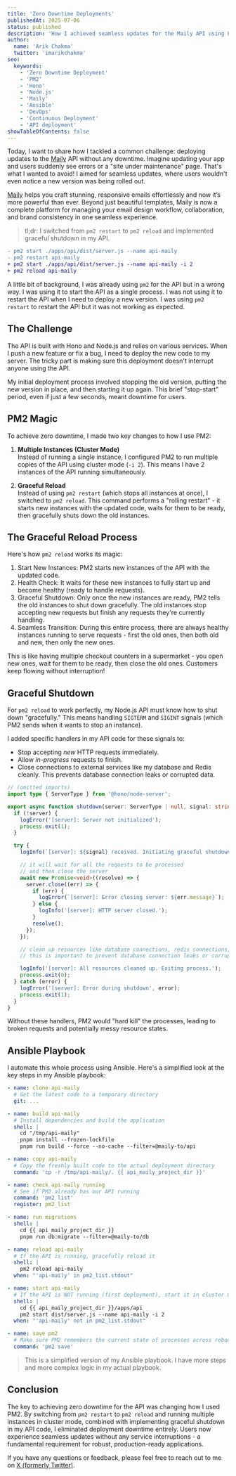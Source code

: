 ```yaml
---
title: 'Zero Downtime Deployments'
publishedAt: 2025-07-06
status: published
description: 'How I achieved seamless updates for the Maily API using PM2, ensuring no service interruptions.'
author:
  name: 'Arik Chakma'
  twitter: 'imarikchakma'
seo:
  keywords:
    - 'Zero Downtime Deployment'
    - 'PM2'
    - 'Hono'
    - 'Node.js'
    - 'Maily'
    - 'Ansible'
    - 'DevOps'
    - 'Continuous Deployment'
    - 'API deployment'
showTableOfContents: false
---
```


Today, I want to share how I tackled a common challenge: deploying updates to the [Maily](https://maily.to) API without any downtime. Imagine updating your app and users suddenly see errors or a "site under maintenance" page. That's what I wanted to avoid! I aimed for seamless updates, where users wouldn't even notice a new version was being rolled out.

[Maily](https://maily.to) helps you craft stunning, responsive emails effortlessly and now it’s more powerful than ever. Beyond just beautiful templates, Maily is now a complete platform for managing your email design workflow, collaboration, and brand consistency in one seamless experience.

> tl;dr: I switched from `pm2 restart` to `pm2 reload` and implemented graceful shutdown in my API.

```diff
- pm2 start ./apps/api/dist/server.js --name api-maily
- pm2 restart api-maily
+ pm2 start ./apps/api/dist/server.js --name api-maily -i 2
+ pm2 reload api-maily
```

A little bit of background, I was already using `pm2` for the API but in a wrong way. I was using it to start the API as a single process. I was not using it to restart the API when I need to deploy a new version. I was using `pm2 restart` to restart the API but it was not working as expected.

## The Challenge

The API is built with Hono and Node.js and relies on various services. When I push a new feature or fix a bug, I need to deploy the new code to my server. The tricky part is making sure this deployment doesn't interrupt anyone using the API.

My initial deployment process involved stopping the old version, putting the new version in place, and then starting it up again. This brief "stop-start" period, even if just a few seconds, meant downtime for users.

## PM2 Magic

To achieve zero downtime, I made two key changes to how I use PM2:

1. **Multiple Instances (Cluster Mode)** <br />
   Instead of running a single instance, I configured PM2 to run multiple copies of the API using cluster mode (`-i 2`). This means I have 2 instances of the API running simultaneously.

2. **Graceful Reload** <br />
   Instead of using `pm2 restart` (which stops all instances at once), I switched to `pm2 reload`. This command performs a "rolling restart" - it starts new instances with the updated code, waits for them to be ready, then gracefully shuts down the old instances.

## The Graceful Reload Process

Here's how `pm2 reload` works its magic:

1. Start New Instances: PM2 starts new instances of the API with the updated code.
2. Health Check: It waits for these new instances to fully start up and become healthy (ready to handle requests).
3. Graceful Shutdown: Only once the new instances are ready, PM2 tells the old instances to shut down gracefully. The old instances stop accepting new requests but finish any requests they're currently handling.
4. Seamless Transition: During this entire process, there are always healthy instances running to serve requests - first the old ones, then both old and new, then only the new ones.

This is like having multiple checkout counters in a supermarket - you open new ones, wait for them to be ready, then close the old ones. Customers keep flowing without interruption!

## Graceful Shutdown

For `pm2 reload` to work perfectly, my Node.js API must know how to shut down "gracefully." This means handling `SIGTERM` and `SIGINT` signals (which PM2 sends when it wants to stop an instance).

I added specific handlers in my API code for these signals to:

- Stop accepting _new_ HTTP requests immediately.
- Allow _in-progress_ requests to finish.
- Close connections to external services like my database and Redis cleanly. This prevents database connection leaks or corrupted data.

```ts
// (omitted imports)
import type { ServerType } from '@hono/node-server';

export async function shutdown(server: ServerType | null, signal: string) {
  if (!server) {
    logError('[server]: Server not initialized');
    process.exit(1);
  }

  try {
    logInfo(`[server]: ${signal} received. Initiating graceful shutdown...`);

    // it will wait for all the requests to be processed
    // and then close the server
    await new Promise<void>((resolve) => {
      server.close((err) => {
        if (err) {
          logError(`[server]: Error closing server: ${err.message}`);
        } else {
          logInfo('[server]: HTTP server closed.');
        }
        resolve();
      });
    });

    // clean up resources like database connections, redis connections, etc.
    // this is important to prevent database connection leaks or corrupted data

    logInfo('[server]: All resources cleaned up. Exiting process.');
    process.exit(0);
  } catch (error) {
    logError('[server]: Error during shutdown', error);
    process.exit(1);
  }
}
```

Without these handlers, PM2 would "hard kill" the processes, leading to broken requests and potentially messy resource states.

## Ansible Playbook

I automate this whole process using Ansible. Here's a simplified look at the key steps in my Ansible playbook:

```yaml
- name: clone api-maily
  # Get the latest code to a temporary directory
  git: ...

- name: build api-maily
  # Install dependencies and build the application
  shell: |
    cd "/tmp/api-maily"
    pnpm install --frozen-lockfile
    pnpm run build --force --no-cache --filter=@maily-to/api

- name: copy api-maily
  # Copy the freshly built code to the actual deployment directory
  command: 'cp -r /tmp/api-maily/. {{ api_maily_project_dir }}'

- name: check api-maily running
  # See if PM2 already has our API running
  command: 'pm2 list'
  register: pm2_list

- name: run migrations
  shell: |
    cd {{ api_maily_project_dir }}
    pnpm run db:migrate --filter=@maily-to/db

- name: reload api-maily
  # If the API is running, gracefully reload it
  shell: |
    pm2 reload api-maily
  when: "'api-maily' in pm2_list.stdout"

- name: start api-maily
  # If the API is NOT running (first deployment), start it in cluster mode
  shell: |
    cd {{ api_maily_project_dir }}/apps/api
    pm2 start dist/server.js --name api-maily -i 2
  when: "'api-maily' not in pm2_list.stdout"

- name: save pm2
  # Make sure PM2 remembers the current state of processes across reboots
  command: 'pm2 save'
```

> This is a simplified version of my Ansible playbook. I have more steps and more complex logic in my actual playbook.

## Conclusion

The key to achieving zero downtime for the API was changing how I used PM2. By switching from `pm2 restart` to `pm2 reload` and running multiple instances in cluster mode, combined with implementing graceful shutdown in my API code, I eliminated deployment downtime entirely. Users now experience seamless updates without any service interruptions - a fundamental requirement for robust, production-ready applications.

If you have any questions or feedback, please feel free to reach out to me on [X (formerly Twitter)](https://x.com/imarikchakma).
